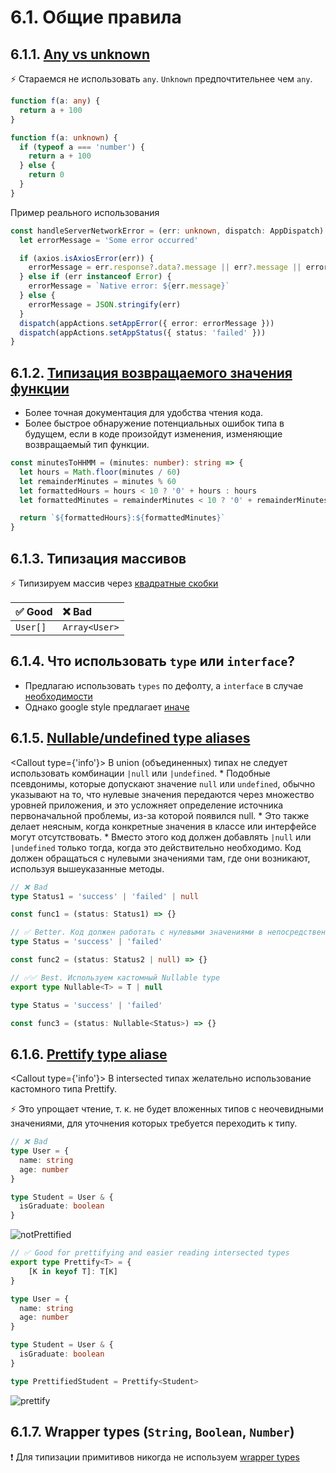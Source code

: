 
# 6.1. Общие правила

## 6.1.1. [Any vs unknown](https://google.github.io/styleguide/tsguide.html#any-unknown)

⚡ Стараемся не использовать `any`. `Unknown` предпочтительнее чем `any`.

```ts showLineNumbers
function f(a: any) {
  return a + 100
}

function f(a: unknown) {
  if (typeof a === 'number') {
    return a + 100
  } else {
    return 0
  }
}
```

Пример реального использования

```ts showLineNumbers /err: unknown/
const handleServerNetworkError = (err: unknown, dispatch: AppDispatch): void => {
  let errorMessage = 'Some error occurred'

  if (axios.isAxiosError(err)) {
    errorMessage = err.response?.data?.message || err?.message || errorMessage
  } else if (err instanceof Error) {
    errorMessage = `Native error: ${err.message}`
  } else {
    errorMessage = JSON.stringify(err)
  }
  dispatch(appActions.setAppError({ error: errorMessage }))
  dispatch(appActions.setAppStatus({ status: 'failed' }))
}
```

## 6.1.2. [Типизация возвращаемого значения функции](https://google.github.io/styleguide/tsguide.html#return-types)

- Более точная документация для удобства чтения кода.
- Более быстрое обнаружение потенциальных ошибок типа в будущем, если в коде произойдут изменения, изменяющие возвращаемый тип функции.

```ts showLineNumbers /string/
const minutesToHHMM = (minutes: number): string => {
  let hours = Math.floor(minutes / 60)
  let remainderMinutes = minutes % 60
  let formattedHours = hours < 10 ? '0' + hours : hours
  let formattedMinutes = remainderMinutes < 10 ? '0' + remainderMinutes : remainderMinutes

  return `${formattedHours}:${formattedMinutes}`
}
```

## 6.1.3. Типизация массивов

⚡ Типизируем массив через [квадратные скобки](https://google.github.io/styleguide/tsguide.html#arrayt-type)

| ✅ Good  | ❌ Bad        |
| :------- | :------------ |
| `User[]` | `Array<User>` |

## 6.1.4. Что использовать `type` или `interface`?

- Предлагаю использовать `types` по дефолту, а `interface` в случае [необходимости](https://youtu.be/zM9UPcIyyhQ?si=fAIJVNTf8gUsxDsI)
- Однако google style предлагает [иначе](https://google.github.io/styleguide/tsguide.html#interfaces-vs-type-aliases)

## 6.1.5. [Nullable/undefined type aliases](https://google.github.io/styleguide/tsguide.html#nullableundefined-type-aliases)

<Callout type={'info'}>
    В union (объединенных) типах не следует использовать комбинации `|null` или `|undefined`.
    * Подобные псевдонимы, которые допускают значение `null` или `undefined`, обычно указывают на то,
    что нулевые значения передаются через множество уровней приложения, и это усложняет определение
    источника первоначальной проблемы, из-за которой появился null.
    * Это также делает неясным, когда
    конкретные значения в классе или интерфейсе могут отсутствовать.
    * Вместо этого код должен
    добавлять `|null` или `|undefined` только тогда, когда это действительно необходимо. Код должен
    обращаться с нулевыми значениями там, где они возникают, используя вышеуказанные методы.
</Callout>

```ts
// ❌ Bad
type Status1 = 'success' | 'failed' | null

const func1 = (status: Status1) => {}

// ✅ Better. Код должен работать с нулевыми значениями в непосредственной близости от места их возникновения
type Status = 'success' | 'failed'

const func2 = (status: Status2 | null) => {}

// ✅✅ Best. Используем кастомный Nullable type
export type Nullable<T> = T | null

type Status = 'success' | 'failed'

const func3 = (status: Nullable<Status>) => {}
```

## 6.1.6. [Prettify type aliase](https://www.totaltypescript.com/concepts/the-prettify-helper)

<Callout type={'info'}>
    В intersected типах желательно использование кастомного типа Prettify.
</Callout>

⚡ Это упрощает чтение, т. к. не будет вложенных типов с неочевидными значениями, для уточнения которых требуется переходить к типу.

```ts
// ❌ Bad
type User = {
  name: string
  age: number
}

type Student = User & {
  isGraduate: boolean
}

```
![notPrettified](https://production-it-incubator.s3.eu-central-1.amazonaws.com/file-manager/Image/866998f3-e0a3-42a6-8b10-2e579738a295_notPrettified.png)

```ts showLineNumbers filename="prettify.ts"
// ✅ Good for prettifying and easier reading intersected types
export type Prettify<T> = {
    [K in keyof T]: T[K]
}

type User = {
  name: string
  age: number
}

type Student = User & {
  isGraduate: boolean
}

type PrettifiedStudent = Prettify<Student>

```
![prettify](https://production-it-incubator.s3.eu-central-1.amazonaws.com/file-manager/Image/475b24f9-8c21-4510-84a2-4a4e55d3e321_prettify.png)

## 6.1.7. Wrapper types (`String`, `Boolean`, `Number`)

❗ Для типизации примитивов никогда не используем [wrapper types](https://google.github.io/styleguide/tsguide.html#wrapper-types)

